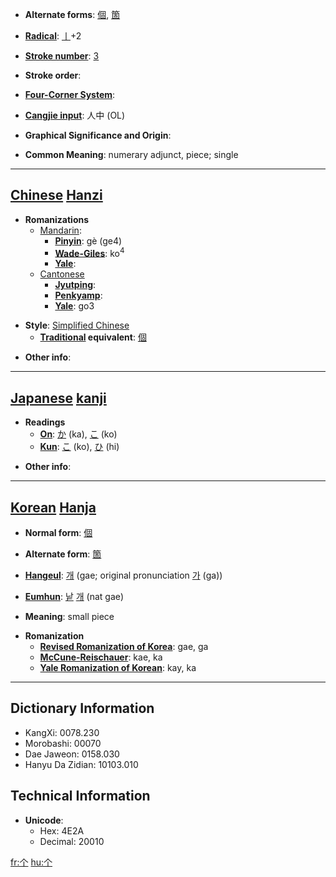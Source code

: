 * '''Alternate forms''': [[個]], [[箇]]

* '''[[Wiktionary:Chinese radical index| Radical]]''': [[Wiktionary:Chinese radical index 丨|丨]]+2

* '''[[Wiktionary:Chinese total strokes index|Stroke number]]''': [[Wiktionary:Chinese total strokes index 3|3]]

* '''Stroke order''': 

* '''[[Wiktionary:Chinese four corner index|Four-Corner System]]''': 

* '''[[Wiktionary:Chinese Cangjie index|Cangjie input]]''': 人中 (OL)

* '''Graphical Significance and Origin''': 

* '''Common Meaning''': numerary adjunct, piece; single

----

== [[Chinese]] [[Hanzi]] ==

* '''Romanizations'''
** [[Mandarin]]:
*** '''[[Pinyin]]''': gè (ge4)
*** '''[[Wade-Giles]]''': ko<sup>4</sup>
*** '''[[Yale]]''': 
**[[Cantonese]]
***'''[[Jyutping]]''':
***'''[[Penkyamp]]''': 
***'''[[Yale]]''': go3

* '''Style''': [[Simplified Chinese]] 
** '''[[Traditional Chinese|Traditional]] equivalent''': [[個]]

* '''Other info''': 

----

== [[Japanese]] [[kanji]] ==

* '''Readings'''
** '''[[On]]''': [[か]] (ka), [[こ]] (ko)
** '''[[Kun]]''': [[こ]] (ko), [[ひ]] (hi)

* '''Other info''':  

----

== [[Korean]] [[Hanja]] ==

* '''Normal form''': [[個]]

* '''Alternate form''': [[箇]]

* '''[[Hangeul]]''': [[개]] (gae; original pronunciation [[가]] (ga))

* '''[[Eumhun]]''': [[낱]] [[개]] (nat gae)

* '''Meaning''': small piece

* '''Romanization'''
** '''[[Revised Romanization of Korea]]''': gae, ga
** '''[[McCune-Reischauer]]''': kae, ka
** '''[[Yale Romanization of Korean]]''': kay, ka

----

== Dictionary Information ==

* KangXi: 0078.230
* Morobashi: 00070
* Dae Jaweon: 0158.030
* Hanyu Da Zidian: 10103.010

== Technical Information ==

* '''Unicode''':
** Hex: 4E2A
** Decimal: 20010

[[fr:个]]
[[hu:个]]